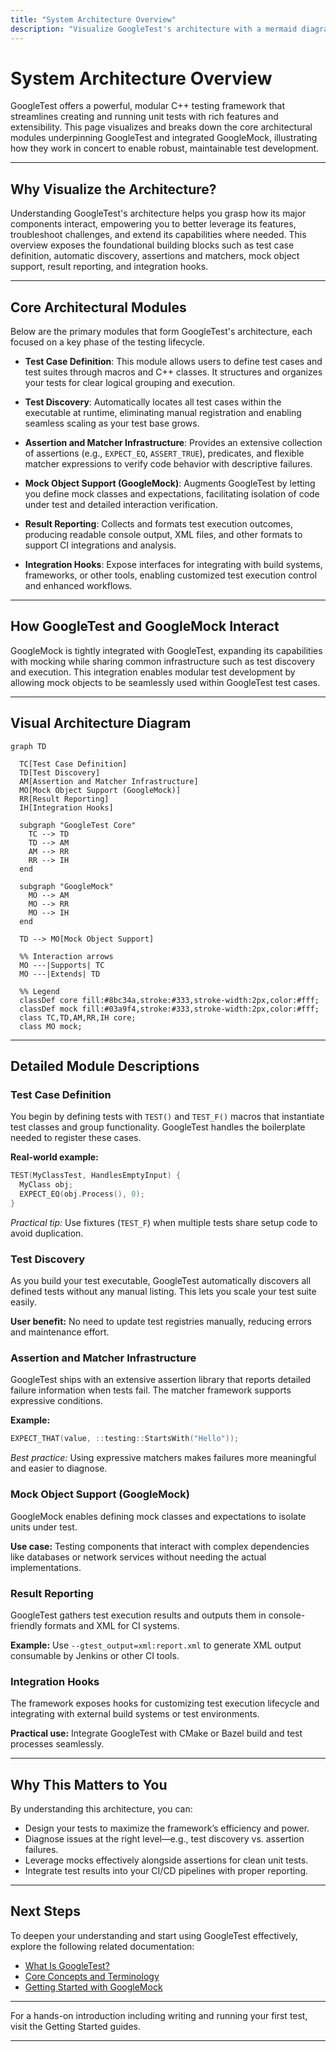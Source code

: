 ```yaml
---
title: "System Architecture Overview"
description: "Visualize GoogleTest's architecture with a mermaid diagram highlighting the major modules: test case definition, test discovery, assertion and matcher infrastructure, mock object support, result reporting, and integration hooks. See how GoogleTest and GoogleMock interact and support modular test development."
---
```


# System Architecture Overview

GoogleTest offers a powerful, modular C++ testing framework that streamlines creating and running unit tests with rich features and extensibility. This page visualizes and breaks down the core architectural modules underpinning GoogleTest and integrated GoogleMock, illustrating how they work in concert to enable robust, maintainable test development.

---

## Why Visualize the Architecture?
Understanding GoogleTest's architecture helps you grasp how its major components interact, empowering you to better leverage its features, troubleshoot challenges, and extend its capabilities where needed. This overview exposes the foundational building blocks such as test case definition, automatic discovery, assertions and matchers, mock object support, result reporting, and integration hooks.

---

## Core Architectural Modules
Below are the primary modules that form GoogleTest's architecture, each focused on a key phase of the testing lifecycle.

- **Test Case Definition**: This module allows users to define test cases and test suites through macros and C++ classes. It structures and organizes your tests for clear logical grouping and execution.

- **Test Discovery**: Automatically locates all test cases within the executable at runtime, eliminating manual registration and enabling seamless scaling as your test base grows.

- **Assertion and Matcher Infrastructure**: Provides an extensive collection of assertions (e.g., `EXPECT_EQ`, `ASSERT_TRUE`), predicates, and flexible matcher expressions to verify code behavior with descriptive failures.

- **Mock Object Support (GoogleMock)**: Augments GoogleTest by letting you define mock classes and expectations, facilitating isolation of code under test and detailed interaction verification.

- **Result Reporting**: Collects and formats test execution outcomes, producing readable console output, XML files, and other formats to support CI integrations and analysis.

- **Integration Hooks**: Expose interfaces for integrating with build systems, frameworks, or other tools, enabling customized test execution control and enhanced workflows.

---

## How GoogleTest and GoogleMock Interact
GoogleMock is tightly integrated with GoogleTest, expanding its capabilities with mocking while sharing common infrastructure such as test discovery and execution. This integration enables modular test development by allowing mock objects to be seamlessly used within GoogleTest test cases.

---

## Visual Architecture Diagram

```mermaid
graph TD

  TC[Test Case Definition]
  TD[Test Discovery]
  AM[Assertion and Matcher Infrastructure]
  MO[Mock Object Support (GoogleMock)]
  RR[Result Reporting]
  IH[Integration Hooks]

  subgraph "GoogleTest Core"
    TC --> TD
    TD --> AM
    AM --> RR
    RR --> IH
  end

  subgraph "GoogleMock"
    MO --> AM
    MO --> RR
    MO --> IH
  end

  TD --> MO[Mock Object Support]

  %% Interaction arrows
  MO ---|Supports| TC
  MO ---|Extends| TD

  %% Legend
  classDef core fill:#8bc34a,stroke:#333,stroke-width:2px,color:#fff;
  classDef mock fill:#03a9f4,stroke:#333,stroke-width:2px,color:#fff;
  class TC,TD,AM,RR,IH core;
  class MO mock;

```

---

## Detailed Module Descriptions

### Test Case Definition
You begin by defining tests with `TEST()` and `TEST_F()` macros that instantiate test classes and group functionality. GoogleTest handles the boilerplate needed to register these cases.

**Real-world example:**

```cpp
TEST(MyClassTest, HandlesEmptyInput) {
  MyClass obj;
  EXPECT_EQ(obj.Process(), 0);
}
```

_Practical tip:_ Use fixtures (`TEST_F`) when multiple tests share setup code to avoid duplication.

### Test Discovery
As you build your test executable, GoogleTest automatically discovers all defined tests without any manual listing. This lets you scale your test suite easily.

**User benefit:** No need to update test registries manually, reducing errors and maintenance effort.

### Assertion and Matcher Infrastructure
GoogleTest ships with an extensive assertion library that reports detailed failure information when tests fail. The matcher framework supports expressive conditions.

**Example:**

```cpp
EXPECT_THAT(value, ::testing::StartsWith("Hello"));
```

_Best practice:_ Using expressive matchers makes failures more meaningful and easier to diagnose.

### Mock Object Support (GoogleMock)
GoogleMock enables defining mock classes and expectations to isolate units under test.

**Use case:** Testing components that interact with complex dependencies like databases or network services without needing the actual implementations.

### Result Reporting
GoogleTest gathers test execution results and outputs them in console-friendly formats and XML for CI systems.

**Example:** Use `--gtest_output=xml:report.xml` to generate XML output consumable by Jenkins or other CI tools.

### Integration Hooks
The framework exposes hooks for customizing test execution lifecycle and integrating with external build systems or test environments.

**Practical use:** Integrate GoogleTest with CMake or Bazel build and test processes seamlessly.

---

## Why This Matters to You
By understanding this architecture, you can:

- Design your tests to maximize the framework’s efficiency and power.
- Diagnose issues at the right level—e.g., test discovery vs. assertion failures.
- Leverage mocks effectively alongside assertions for clean unit tests.
- Integrate test results into your CI/CD pipelines with proper reporting.

---

## Next Steps
To deepen your understanding and start using GoogleTest effectively, explore the following related documentation:

- [What Is GoogleTest?](../product-intro/what-is-googletest)
- [Core Concepts and Terminology](../architecture-concepts/core-concepts)
- [Getting Started with GoogleMock](../../getting-started/configuration-first-run/quick-start-mocking)

---

<Info>
For a hands-on introduction including writing and running your first test, visit the Getting Started guides.
</Info>

---